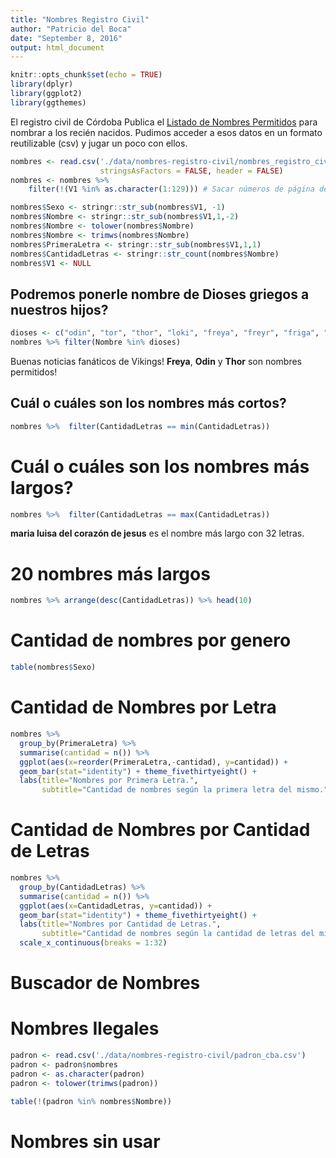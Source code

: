 ```yaml
---
title: "Nombres Registro Civil"
author: "Patricio del Boca"
date: "September 8, 2016"
output: html_document
---
```


```r
knitr::opts_chunk$set(echo = TRUE)
library(dplyr)
library(ggplot2)
library(ggthemes)
```

El registro civil de Córdoba Publica el [Listado de Nombres Permitidos](http://registrocivilonline.cba.gov.ar/Paginas/Listado%20de%20Nombres%20permitidos.pdf) para nombrar a los recién nacidos. Pudimos acceder a esos datos en un formato reutilizable (csv) y jugar un poco con ellos.

```r
nombres <- read.csv('./data/nombres-registro-civil/nombres_registro_civil_cba.txt',
                    stringsAsFactors = FALSE, header = FALSE)
nombres <- nombres %>% 
    filter(!(V1 %in% as.character(1:129))) # Sacar números de página de los datos

nombres$Sexo <- stringr::str_sub(nombres$V1, -1)
nombres$Nombre <- stringr::str_sub(nombres$V1,1,-2)
nombres$Nombre <- tolower(nombres$Nombre)
nombres$Nombre <- trimws(nombres$Nombre)
nombres$PrimeraLetra <- stringr::str_sub(nombres$V1,1,1)
nombres$CantidadLetras <- stringr::str_count(nombres$Nombre)
nombres$V1 <- NULL
```

## Podremos ponerle nombre de Dioses griegos a nuestros hijos?
```r
dioses <- c("odin", "tor", "thor", "loki", "freya", "freyr", "friga", "heimdal")
nombres %>% filter(Nombre %in% dioses)
```
Buenas noticias fanáticos de Vikings! **Freya**, **Odin** y **Thor** son nombres permitidos!

## Cuál o cuáles son los nombres más cortos?
```r
nombres %>%  filter(CantidadLetras == min(CantidadLetras))
```

# Cuál o cuáles son los nombres más largos?
```r
nombres %>%  filter(CantidadLetras == max(CantidadLetras))
```
**maria luisa del corazón de jesus** es el nombre más largo con 32 letras.

# 20 nombres más largos
```r
nombres %>% arrange(desc(CantidadLetras)) %>% head(10)
```

# Cantidad de nombres por genero
```r
table(nombres$Sexo)
```

# Cantidad de Nombres por Letra
```r
nombres %>% 
  group_by(PrimeraLetra) %>% 
  summarise(cantidad = n()) %>% 
  ggplot(aes(x=reorder(PrimeraLetra,-cantidad), y=cantidad)) + 
  geom_bar(stat="identity") + theme_fivethirtyeight() +
  labs(title="Nombres por Primera Letra.",
       subtitle="Cantidad de nombres según la primera letra del mismo.") 
```

# Cantidad de Nombres por Cantidad de Letras
```r
nombres %>% 
  group_by(CantidadLetras) %>% 
  summarise(cantidad = n()) %>% 
  ggplot(aes(x=CantidadLetras, y=cantidad)) + 
  geom_bar(stat="identity") + theme_fivethirtyeight() +
  labs(title="Nombres por Cantidad de Letras.",
       subtitle="Cantidad de nombres según la cantidad de letras del mismo.") + 
  scale_x_continuous(breaks = 1:32)
```

# Buscador de Nombres

# Nombres Ilegales
```r
padron <- read.csv('./data/nombres-registro-civil/padron_cba.csv')
padron <- padron$nombres
padron <- as.character(padron)
padron <- tolower(trimws(padron))

table(!(padron %in% nombres$Nombre))
```



# Nombres sin usar

